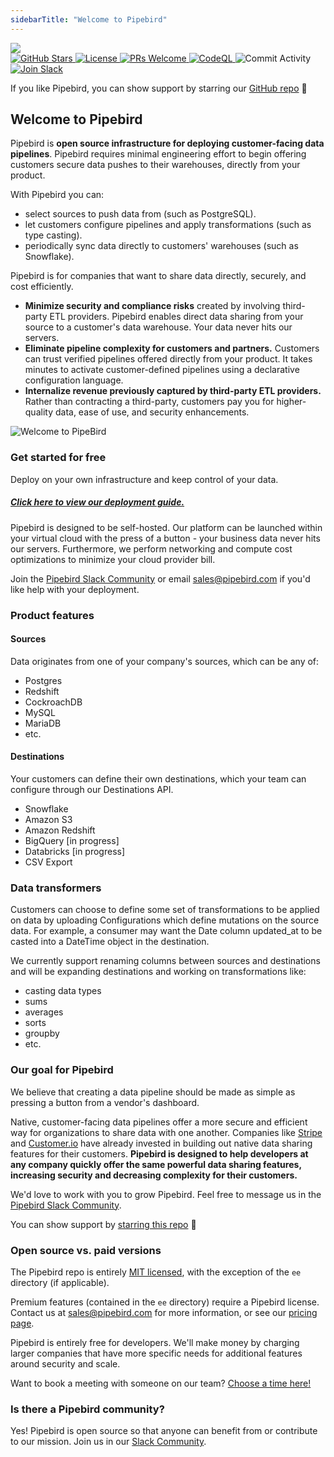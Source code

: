 ```yaml
---
sidebarTitle: "Welcome to Pipebird"
---
```


<img class="w-full" src="/images/pipebird-intro.png" />

<div class="flex space-x-1">
  <a
    class="border-none"
    href="https://github.com/pipebird/pipebird/stargazers/"
  >
    <img
      class="m-0"
      src="https://img.shields.io/github/stars/pipebird/pipebird?style=social&label=Star"
      alt="GitHub Stars"
    />
  </a>
  <a
    class="border-none"
    href="https://github.com/pipebird/pipebird/tree/a9b1c6c0420550ad5069aca66c295223e0d05e27/LICENSE/README.md"
  >
    <img
      class="m-0"
      src="https://img.shields.io/static/v1?label=license&message=MIT&color=brightgreen"
      alt="License"
    />
  </a>
  <a class="border-none" href="http://makeapullrequest.com/">
    <img
      class="m-0"
      src="https://img.shields.io/badge/PRs-welcome-brightgreen.svg?style=shields"
      alt="PRs Welcome"
    />
  </a>
  <a
    class="border-none"
    href="https://github.com/pipebird/pipebird/actions/workflows/codeql-analysis.yml"
  >
    <img
      class="m-0"
      src="https://github.com/pipebird/pipebird/actions/workflows/codeql-analysis.yml/badge.svg"
      alt="CodeQL"
    />
  </a>
  <img
    class="m-0"
    src="https://img.shields.io/github/commit-activity/m/pipebird/pipebird"
    alt="Commit Activity"
  />
  <a
    class="border-none"
    href="https://join.slack.com/t/pipebirdcommunity/shared_invite/zt-1emvmxdk6-jBc9qXDDgeLhinJ8ktOgHg"
  >
    <img
      class="m-0"
      src="https://img.shields.io/badge/slack-Pipebird-brightgreen.svg?logo=slack"
      alt="Join Slack"
    />
  </a>
</div>

If you like Pipebird, you can show support by starring our [GitHub repo](https://github.com/pipebird/pipebird) 🌟

## Welcome to Pipebird

Pipebird is **open source infrastructure for deploying customer-facing data
pipelines**. Pipebird requires minimal engineering effort to begin offering
customers secure data pushes to their warehouses, directly from your product.

With Pipebird you can:

- select sources to push data from (such as PostgreSQL).
- let customers configure pipelines and apply transformations (such as type
  casting).
- periodically sync data directly to customers' warehouses (such as Snowflake).

Pipebird is for companies that want to share data directly, securely, and cost
efficiently.

- **Minimize security and compliance risks** created by involving third-party
  ETL providers. Pipebird enables direct data sharing from your source to a
  customer's data warehouse. Your data never hits our servers.
- **Eliminate pipeline complexity for customers and partners.** Customers can
  trust verified pipelines offered directly from your product. It takes minutes
  to activate customer-defined pipelines using a declarative configuration
  language.
- **Internalize revenue previously captured by third-party ETL providers.**
  Rather than contracting a third-party, customers pay you for higher-quality
  data, ease of use, and security enhancements.

<img
  class="w-full"
  src="/images/welcome-to-pipebird.svg"
  alt="Welcome to PipeBird"
/>

### Get started for free

Deploy on your own infrastructure and keep control of your data.

##### [Click here to view our deployment guide.](/reference/quickstart)

Pipebird is designed to be self-hosted. Our platform can be launched within your
virtual cloud with the press of a button - your business data never hits our
servers. Furthermore, we perform networking and compute cost optimizations to
minimize your cloud provider bill.

Join the
[Pipebird Slack Community](https://join.slack.com/t/pipebirdcommunity/shared%5Finvite/zt-1emvmxdk6-jBc9qXDDgeLhinJ8ktOgHg)
or email [sales@pipebird.com](mailto:sales@pipebird.com) if you'd like help with
your deployment.

### Product features

#### Sources

Data originates from one of your company's sources, which can be any of:

- Postgres
- Redshift
- CockroachDB
- MySQL
- MariaDB
- etc.

#### Destinations

Your customers can define their own destinations, which your team can configure
through our Destinations API.

- Snowflake
- Amazon S3
- Amazon Redshift
- BigQuery \[in progress\]
- Databricks \[in progress\]
- CSV Export

### Data transformers

Customers can choose to define some set of transformations to be applied on data
by uploading Configurations which define mutations on the source data. For
example, a consumer may want the Date column updated_at to be casted into a
DateTime object in the destination.

We currently support renaming columns between sources and destinations and will
be expanding destinations and working on transformations like:

- casting data types
- sums
- averages
- sorts
- groupby
- etc.

### Our goal for Pipebird

We believe that creating a data pipeline should be made as simple as pressing a
button from a vendor's dashboard.

Native, customer-facing data pipelines offer a more secure and efficient way for
organizations to share data with one another. Companies like
[Stripe](https://stripe.com/data-pipeline) and
[Customer.io](https://customer.io/data-warehouse) have already invested in
building out native data sharing features for their customers. **Pipebird is
designed to help developers at any company quickly offer the same powerful data
sharing features, increasing security and decreasing complexity for their
customers.**

We'd love to work with you to grow Pipebird. Feel free to message us in the
[Pipebird Slack Community](https://join.slack.com/t/pipebirdcommunity/shared%5Finvite/zt-1emvmxdk6-jBc9qXDDgeLhinJ8ktOgHg).

You can show support by
[starring this repo](https://github.com/pipebird/pipebird) 🌟

### Open source vs. paid versions

The Pipebird repo is entirely [MIT licensed](/LICENSE), with the exception of
the `ee` directory (if applicable).

Premium features (contained in the `ee` directory) require a Pipebird license.
Contact us at [sales@pipebird.com](mailto:sales@pipebird.com) for more
information, or see our [pricing page](https://pipebird.com/pricing).

Pipebird is entirely free for developers. We'll make money by charging larger
companies that have more specific needs for additional features around security
and scale.

Want to book a meeting with someone on our team?
[Choose a time here!](https://calendly.com/pipebird)

### Is there a Pipebird community?

Yes! Pipebird is open source so that anyone can benefit from or contribute to
our mission. Join us in our
[Slack Community](https://join.slack.com/t/pipebirdcommunity/shared%5Finvite/zt-1emvmxdk6-jBc9qXDDgeLhinJ8ktOgHg).
